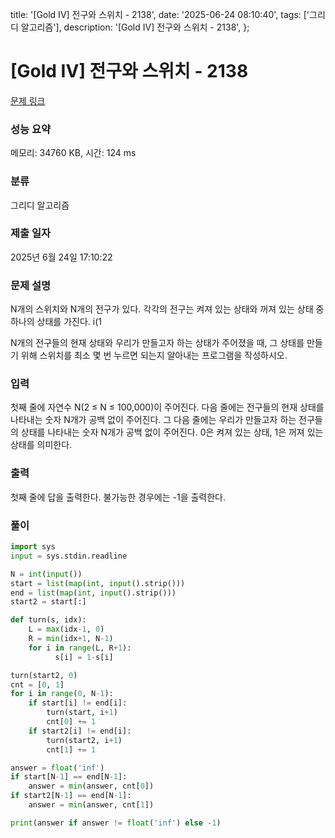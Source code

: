   title: '[Gold IV] 전구와 스위치 - 2138',
  date: '2025-06-24 08:10:40',
  tags: ['그리디 알고리즘'],
  description: '[Gold IV] 전구와 스위치 - 2138',
};

# [Gold IV] 전구와 스위치 - 2138 

[문제 링크](https://www.acmicpc.net/problem/2138) 

### 성능 요약

메모리: 34760 KB, 시간: 124 ms

### 분류

그리디 알고리즘

### 제출 일자

2025년 6월 24일 17:10:22

### 문제 설명

N개의 스위치와 N개의 전구가 있다. 각각의 전구는 켜져 있는 상태와 꺼져 있는 상태 중 하나의 상태를 가진다. i(1 

N개의 전구들의 현재 상태와 우리가 만들고자 하는 상태가 주어졌을 때, 그 상태를 만들기 위해 스위치를 최소 몇 번 누르면 되는지 알아내는 프로그램을 작성하시오.

### 입력 

 첫째 줄에 자연수 N(2 ≤ N ≤ 100,000)이 주어진다. 다음 줄에는 전구들의 현재 상태를 나타내는 숫자 N개가 공백 없이 주어진다. 그 다음 줄에는 우리가 만들고자 하는 전구들의 상태를 나타내는 숫자 N개가 공백 없이 주어진다. 0은 켜져 있는 상태, 1은 꺼져 있는 상태를 의미한다.

### 출력 

 첫째 줄에 답을 출력한다. 불가능한 경우에는 -1을 출력한다.

### 풀이
```python
import sys
input = sys.stdin.readline

N = int(input())
start = list(map(int, input().strip()))
end = list(map(int, input().strip()))
start2 = start[:]

def turn(s, idx):
    L = max(idx-1, 0)
    R = min(idx+1, N-1)
    for i in range(L, R+1):
          s[i] = 1-s[i]

turn(start2, 0)
cnt = [0, 1]
for i in range(0, N-1):
    if start[i] != end[i]:
        turn(start, i+1)
        cnt[0] += 1
    if start2[i] != end[i]:
        turn(start2, i+1)
        cnt[1] += 1

answer = float('inf')
if start[N-1] == end[N-1]:
    answer = min(answer, cnt[0])
if start2[N-1] == end[N-1]:
    answer = min(answer, cnt[1])

print(answer if answer != float('inf') else -1)
```